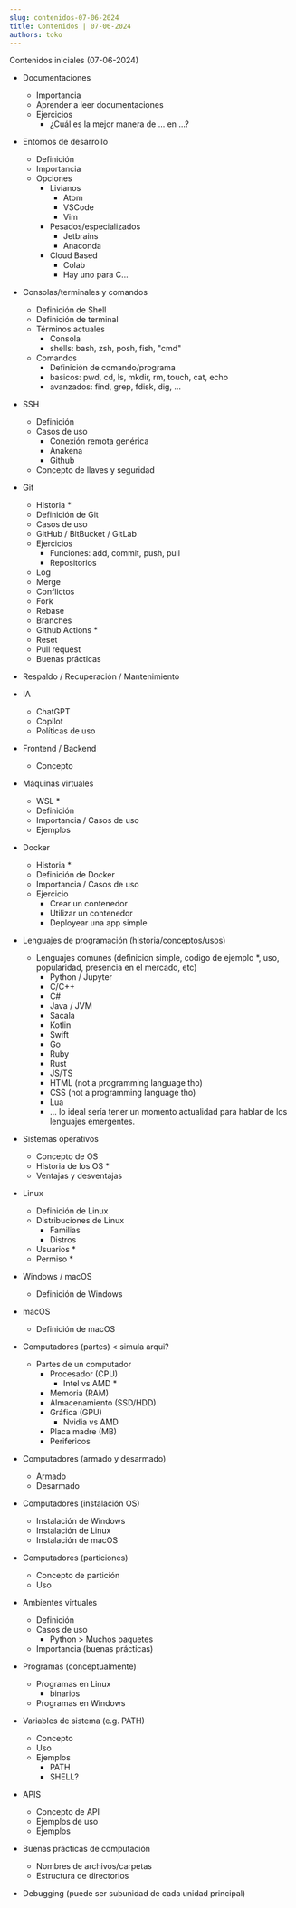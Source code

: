 ```yaml
---
slug: contenidos-07-06-2024
title: Contenidos | 07-06-2024
authors: toko
---
```


Contenidos iniciales (07-06-2024)

<!-- truncate -->

- Documentaciones
    - Importancia
    - Aprender a leer documentaciones
    - Ejercicios
        - ¿Cuál es la mejor manera de ... en ...?

- Entornos de desarrollo
    - Definición
    - Importancia
    - Opciones
        - Livianos
            - Atom
            - VSCode
            - Vim
        - Pesados/especializados
            - Jetbrains
            - Anaconda
        - Cloud Based
            - Colab
            - Hay uno para C...

- Consolas/terminales y comandos
    - Definición de Shell
    - Definición de terminal
    - Términos actuales
        - Consola
        - shells: bash, zsh, posh, fish, "cmd"
    - Comandos
        - Definición de comando/programa
        - basicos: pwd, cd, ls, mkdir, rm, touch, cat, echo
        - avanzados: find, grep, fdisk, dig, ...

- SSH
    - Definición
    - Casos de uso
        - Conexión remota genérica
        - Anakena
        - Github
    - Concepto de llaves y seguridad

- Git
    - Historia *
    - Definición de Git
    - Casos de uso
    - GitHub / BitBucket / GitLab
    - Ejercicios
        - Funciones: add, commit, push, pull
        - Repositorios
    - Log
    - Merge
    - Conflictos
    - Fork
    - Rebase
    - Branches
    - Github Actions *
    - Reset
    - Pull request
    - Buenas prácticas

- Respaldo / Recuperación / Mantenimiento

- IA 
    - ChatGPT
    - Copilot
    - Políticas de uso

- Frontend / Backend
    - Concepto

- Máquinas virtuales
    - WSL *
    - Definición
    - Importancia / Casos de uso
    - Ejemplos

- Docker
    - Historia *
    - Definición de Docker
    - Importancia / Casos de uso
    - Ejercicio
        - Crear un contenedor
        - Utilizar un contenedor
        - Deployear una app simple

- Lenguajes de programación (historia/conceptos/usos)
    - Lenguajes comunes (definicion simple, codigo de ejemplo *, uso, popularidad, presencia en el mercado, etc)
        - Python / Jupyter
        - C/C++
        - C#
        - Java / JVM
        - Sacala
        - Kotlin
        - Swift
        - Go
        - Ruby
        - Rust
        - JS/TS
        - HTML (not a programming language tho)
        - CSS (not a programming language tho)
        - Lua
        - ... lo ideal sería tener un momento actualidad para hablar de los lenguajes emergentes. 

- Sistemas operativos
    - Concepto de OS
    - Historia de los OS *
    - Ventajas y desventajas

- Linux
    - Definición de Linux
    - Distribuciones de Linux 
        - Familias
        - Distros
    - Usuarios *
    - Permiso *

- Windows / macOS
    - Definición de Windows 

- macOS
    - Definición de macOS

- Computadores (partes) < simula arqui?
    - Partes de un computador
        - Procesador (CPU)
            - Intel vs AMD *
        - Memoria (RAM)
        - Almacenamiento (SSD/HDD)
        - Gráfica (GPU)
            - Nvidia vs AMD
        - Placa madre (MB)
        - Perifericos

- Computadores (armado y desarmado)
    - Armado
    - Desarmado

- Computadores (instalación OS)
    - Instalación de Windows
    - Instalación de Linux
    - Instalación de macOS

- Computadores (particiones)
    - Concepto de partición
    - Uso

- Ambientes virtuales
    - Definición
    - Casos de uso
        - Python > Muchos paquetes
    - Importancia (buenas prácticas)

- Programas (conceptualmente)
    - Programas en Linux
        - binarios
    - Programas en Windows

- Variables de sistema (e.g. PATH)
    - Concepto
    - Uso
    - Ejemplos
        - PATH
        - SHELL?

- APIS
    - Concepto de API
    - Ejemplos de uso
    - Ejemplos

- Buenas prácticas de computación
    - Nombres de archivos/carpetas
    - Estructura de directorios

- Debugging (puede ser subunidad de cada unidad principal)

